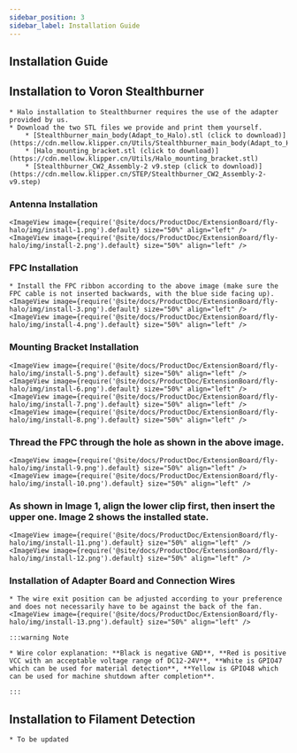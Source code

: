 ```yaml
---
sidebar_position: 3
sidebar_label: Installation Guide
---
```



## Installation Guide

## Installation to Voron Stealthburner

    * Halo installation to Stealthburner requires the use of the adapter provided by us.
    * Download the two STL files we provide and print them yourself.
        * [Stealthburner_main_body(Adapt_to_Halo).stl (click to download)](https://cdn.mellow.klipper.cn/Utils/Stealthburner_main_body(Adapt_to_Halo).stl)
        * [Halo_mounting_bracket.stl (click to download)](https://cdn.mellow.klipper.cn/Utils/Halo_mounting_bracket.stl)
        * [Stealthburner_CW2_Assembly-2 v9.step (click to download)](https://cdn.mellow.klipper.cn/STEP/Stealthburner_CW2_Assembly-2-v9.step)

### Antenna Installation
    <ImageView image={require('@site/docs/ProductDoc/ExtensionBoard/fly-halo/img/install-1.png').default} size="50%" align="left" />
    <ImageView image={require('@site/docs/ProductDoc/ExtensionBoard/fly-halo/img/install-2.png').default} size="50%" align="left" />

### FPC Installation
    * Install the FPC ribbon according to the above image (make sure the FPC cable is not inserted backwards, with the blue side facing up).
    <ImageView image={require('@site/docs/ProductDoc/ExtensionBoard/fly-halo/img/install-3.png').default} size="50%" align="left" />
    <ImageView image={require('@site/docs/ProductDoc/ExtensionBoard/fly-halo/img/install-4.png').default} size="50%" align="left" />

### Mounting Bracket Installation

    <ImageView image={require('@site/docs/ProductDoc/ExtensionBoard/fly-halo/img/install-5.png').default} size="50%" align="left" />
    <ImageView image={require('@site/docs/ProductDoc/ExtensionBoard/fly-halo/img/install-6.png').default} size="50%" align="left" />
    <ImageView image={require('@site/docs/ProductDoc/ExtensionBoard/fly-halo/img/install-7.png').default} size="50%" align="left" />
    <ImageView image={require('@site/docs/ProductDoc/ExtensionBoard/fly-halo/img/install-8.png').default} size="50%" align="left" />

### Thread the FPC through the hole as shown in the above image.

    <ImageView image={require('@site/docs/ProductDoc/ExtensionBoard/fly-halo/img/install-9.png').default} size="50%" align="left" />
    <ImageView image={require('@site/docs/ProductDoc/ExtensionBoard/fly-halo/img/install-10.png').default} size="50%" align="left" />

### As shown in Image 1, align the lower clip first, then insert the upper one. Image 2 shows the installed state.

    <ImageView image={require('@site/docs/ProductDoc/ExtensionBoard/fly-halo/img/install-11.png').default} size="50%" align="left" />
    <ImageView image={require('@site/docs/ProductDoc/ExtensionBoard/fly-halo/img/install-12.png').default} size="50%" align="left" />

### Installation of Adapter Board and Connection Wires
    * The wire exit position can be adjusted according to your preference and does not necessarily have to be against the back of the fan.
    <ImageView image={require('@site/docs/ProductDoc/ExtensionBoard/fly-halo/img/install-13.png').default} size="50%" align="left" />

    :::warning Note

    * Wire color explanation: **Black is negative GND**, **Red is positive VCC with an acceptable voltage range of DC12-24V**, **White is GPIO47 which can be used for material detection**, **Yellow is GPIO48 which can be used for machine shutdown after completion**.

    :::

## Installation to Filament Detection

    * To be updated